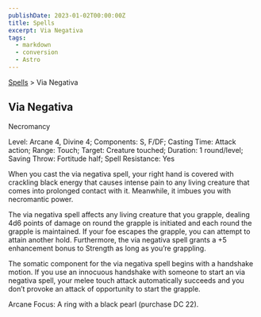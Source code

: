 ```yaml
---
publishDate: 2023-01-02T00:00:00Z
title: Spells
excerpt: Via Negativa
tags:
  - markdown
  - conversion
  - Astro
---
```


[Spells](arcana-d20-srd-spells-index) > Via Negativa

## Via Negativa

Necromancy

Level: Arcane 4, Divine 4; Components: S, F/DF; Casting Time: Attack action;
Range: Touch; Target: Creature touched; Duration: 1 round/level; Saving Throw:
Fortitude half; Spell Resistance: Yes

When you cast the via negativa spell, your right hand is covered with
crackling black energy that causes intense pain to any living creature that
comes into prolonged contact with it. Meanwhile, it imbues you with
necromantic power.

The via negativa spell affects any living creature that you grapple, dealing
4d6 points of damage on round the grapple is initiated and each round the
grapple is maintained. If your foe escapes the grapple, you can attempt to
attain another hold. Furthermore, the via negativa spell grants a +5
enhancement bonus to Strength as long as you’re grappling.

The somatic component for the via negativa spell begins with a handshake
motion. If you use an innocuous handshake with someone to start an via
negativa spell, your melee touch attack automatically succeeds and you don’t
provoke an attack of opportunity to start the grapple.

Arcane Focus: A ring with a black pearl (purchase DC 22).

